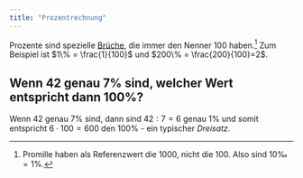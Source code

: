 ```yaml
---
title: "Prozentrechnung"
---
```


Prozente sind spezielle [Brüche](bruchrechnung.qmd), die immer den Nenner $100$ haben.^[Promille haben als Referenzwert die $1000$, nicht die $100$. Also sind $10‰ = 1\%$.] Zum Beispiel ist $1\% = \frac{1}{100}$ und $200\% = \frac{200}{100}=2$. 

::: {.callout-caution collapse="true"}
## Wenn $42$ genau $7\%$ sind, welcher Wert entspricht dann $100\%$?

Wenn $42$ genau $7\%$ sind, dann sind $42:7=6$ genau $1\%$ und somit entspricht $6\cdot 100 = 600$ den $100\%$ - ein typischer *Dreisatz*.
:::
